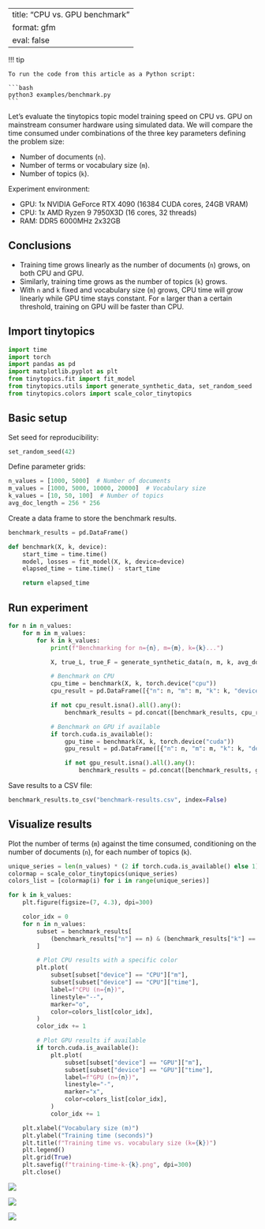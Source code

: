 <!-- `.md` and `.py` files are generated from the `.qmd` file. Please edit that file. -->

---
title: "CPU vs. GPU benchmark"
format: gfm
eval: false
---

!!! tip

    To run the code from this article as a Python script:

    ```bash
    python3 examples/benchmark.py
    ```

Let's evaluate the tinytopics topic model training speed on CPU vs. GPU on
mainstream consumer hardware using simulated data.
We will compare the time consumed under combinations of the three
key parameters defining the problem size:

- Number of documents (`n`).
- Number of terms or vocabulary size (`m`).
- Number of topics (`k`).

Experiment environment:

- GPU: 1x NVIDIA GeForce RTX 4090 (16384 CUDA cores, 24GB VRAM)
- CPU: 1x AMD Ryzen 9 7950X3D (16 cores, 32 threads)
- RAM: DDR5 6000MHz 2x32GB

## Conclusions

- Training time grows linearly as the number of documents (`n`) grows, on both CPU and GPU.
- Similarly, training time grows as the number of topics (`k`) grows.
- With `n` and `k` fixed and vocabulary size (`m`) grows,
  CPU time will grow linearly while GPU time stays constant.
  For `m` larger than a certain threshold, training on GPU will be faster than CPU.

## Import tinytopics

```python
import time
import torch
import pandas as pd
import matplotlib.pyplot as plt
from tinytopics.fit import fit_model
from tinytopics.utils import generate_synthetic_data, set_random_seed
from tinytopics.colors import scale_color_tinytopics
```

## Basic setup

Set seed for reproducibility:

```python
set_random_seed(42)
```

Define parameter grids:

```python
n_values = [1000, 5000]  # Number of documents
m_values = [1000, 5000, 10000, 20000]  # Vocabulary size
k_values = [10, 50, 100]  # Number of topics
avg_doc_length = 256 * 256
```

Create a data frame to store the benchmark results.

```python
benchmark_results = pd.DataFrame()

def benchmark(X, k, device):
    start_time = time.time()
    model, losses = fit_model(X, k, device=device)
    elapsed_time = time.time() - start_time

    return elapsed_time
```

## Run experiment

```python
for n in n_values:
    for m in m_values:
        for k in k_values:
            print(f"Benchmarking for n={n}, m={m}, k={k}...")

            X, true_L, true_F = generate_synthetic_data(n, m, k, avg_doc_length=avg_doc_length)

            # Benchmark on CPU
            cpu_time = benchmark(X, k, torch.device("cpu"))
            cpu_result = pd.DataFrame([{"n": n, "m": m, "k": k, "device": "CPU", "time": cpu_time}])

            if not cpu_result.isna().all().any():
                benchmark_results = pd.concat([benchmark_results, cpu_result], ignore_index=True)

            # Benchmark on GPU if available
            if torch.cuda.is_available():
                gpu_time = benchmark(X, k, torch.device("cuda"))
                gpu_result = pd.DataFrame([{"n": n, "m": m, "k": k, "device": "GPU", "time": gpu_time}])

                if not gpu_result.isna().all().any():
                    benchmark_results = pd.concat([benchmark_results, gpu_result], ignore_index=True)
```

Save results to a CSV file:

```python
benchmark_results.to_csv("benchmark-results.csv", index=False)
```

## Visualize results

Plot the number of terms (`m`) against the time consumed, conditioning on
the number of documents (`n`), for each number of topics (`k`).

```python
unique_series = len(n_values) * (2 if torch.cuda.is_available() else 1)
colormap = scale_color_tinytopics(unique_series)
colors_list = [colormap(i) for i in range(unique_series)]

for k in k_values:
    plt.figure(figsize=(7, 4.3), dpi=300)

    color_idx = 0
    for n in n_values:
        subset = benchmark_results[
            (benchmark_results["n"] == n) & (benchmark_results["k"] == k)
        ]

        # Plot CPU results with a specific color
        plt.plot(
            subset[subset["device"] == "CPU"]["m"],
            subset[subset["device"] == "CPU"]["time"],
            label=f"CPU (n={n})",
            linestyle="--",
            marker="o",
            color=colors_list[color_idx],
        )
        color_idx += 1

        # Plot GPU results if available
        if torch.cuda.is_available():
            plt.plot(
                subset[subset["device"] == "GPU"]["m"],
                subset[subset["device"] == "GPU"]["time"],
                label=f"GPU (n={n})",
                linestyle="-",
                marker="x",
                color=colors_list[color_idx],
            )
            color_idx += 1

    plt.xlabel("Vocabulary size (m)")
    plt.ylabel("Training time (seconds)")
    plt.title(f"Training time vs. vocabulary size (k={k})")
    plt.legend()
    plt.grid(True)
    plt.savefig(f"training-time-k-{k}.png", dpi=300)
    plt.close()
```

![](images/benchmark/training-time-k-10.png)

![](images/benchmark/training-time-k-50.png)

![](images/benchmark/training-time-k-100.png)
